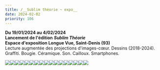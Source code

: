 ```yaml
---
title: /__Sublim théorie ~ expo__
date: 2024-02-02
priority: 106
---
```

**Du 19/01/2024 au 4/02/2024\
Lancement de l'édition** ***Sublim Théorie*** \
**Espace d'exposition Longue Vue, Saint-Denis (93)**\
Lecture augmentée des projections d'images-cœur. Dessins (2018-2024). Graffiti. Bougie. Céramique. Son. Cailloux. Smartphones. 

![](src/assets/images/projects/sublim-theorie-expo/___1_DSC09155_R2_WEB.jpg)![](src/assets/images/projects/sublim-theorie-expo/___2_DSC09133_R2_WEB.jpg)![](src/assets/images/projects/sublim-theorie-expo/___3_DSC09139_R1_WEB.jpg)![](src/assets/images/projects/sublim-theorie-expo/___4_DSC09101_R1_WEB.jpg)![](src/assets/images/projects/sublim-theorie-expo/___5_DSC09098_R3_WEB.jpg)![](src/assets/images/projects/sublim-theorie-expo/___6_DSC09126_R3_WEB.jpg)![](src/assets/images/projects/sublim-theorie-expo/___7_DSC09018_R1_WEB.jpg)![](src/assets/images/projects/sublim-theorie-expo/___8_1_Capture%20d%E2%80%99e%CC%81cran%202024-03-21%20a%CC%80%2016.18.44_WEB.jpg)![](src/assets/images/projects/sublim-theorie-expo/___8_2_pierres_DSC09395_R1_WEB.jpg)![](src/assets/images/projects/sublim-theorie-expo/___9_DSC09182_R1_WEB.jpg)![](src/assets/images/projects/sublim-theorie-expo/___10_DSC9454_R4_WEB.jpg)![](src/assets/images/projects/sublim-theorie-expo/___11_DSC09268_R1_WEB.jpg)![](src/assets/images/projects/sublim-theorie-expo/___12_DSC09190_R1_WEB.jpg)![](src/assets/images/projects/sublim-theorie-expo/___13_DSC09229_R2_WEB.jpg)![](src/assets/images/projects/sublim-theorie-expo/___15_DSC9432_R3_WEB.jpg)![](src/assets/images/projects/sublim-theorie-expo/___16_DSC09248_R2_WEB.jpg)![](src/assets/images/projects/sublim-theorie-expo/___14_DSC09226_R1_WEB.jpg)

